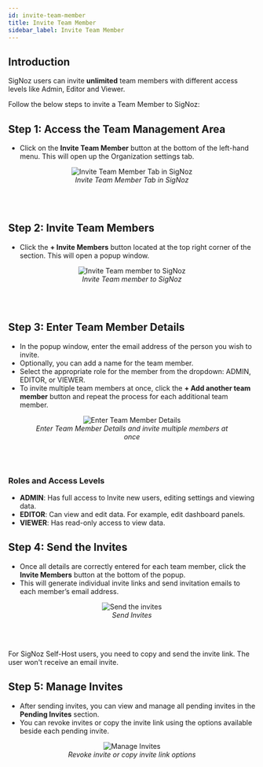 ```yaml
---
id: invite-team-member
title: Invite Team Member
sidebar_label: Invite Team Member
---
```


## Introduction

SigNoz users can invite **unlimited** team members with different access levels like Admin, Editor and Viewer.

Follow the below steps to invite a Team Member to SigNoz:

## Step 1: Access the Team Management Area

- Click on the **Invite Team Member** button at the bottom of the left-hand menu. This will open up the Organization settings tab.

<figure data-zoomable align='center'>
    <img src="/img/docs/product-features/invite-team-member/invite-team-member-step1.webp" alt="Invite Team Member Tab in SigNoz"/>
    <figcaption><i>Invite Team Member Tab in SigNoz </i></figcaption>
</figure>
<br></br>


## Step 2: Invite Team Members

- Click the **+ Invite Members** button located at the top right corner of the section. This will open a popup window.

<figure data-zoomable align='center'>
    <img src="/img/docs/product-features/invite-team-member/invite-team-member-step2.webp" alt="Invite Team member to SigNoz"/>
    <figcaption><i>Invite Team member to SigNoz </i></figcaption>
</figure>
<br></br>


## Step 3: Enter Team Member Details
- In the popup window, enter the email address of the person you wish to invite.
- Optionally, you can add a name for the team member.
- Select the appropriate role for the member from the dropdown: ADMIN, EDITOR, or VIEWER.
- To invite multiple team members at once, click the **+ Add another team member** button and repeat the process for each additional team member.

<figure data-zoomable align='center'>
    <img src="/img/docs/product-features/invite-team-member/invite-team-member-step3.webp" alt="Enter Team Member Details"/>
    <figcaption><i>Enter Team Member Details and invite multiple members at once </i></figcaption>
</figure>
<br></br>


### Roles and Access Levels
- **ADMIN**: Has full access to Invite new users, editing settings and viewing data.
- **EDITOR**: Can view and edit data. For example, edit dashboard panels.
- **VIEWER**: Has read-only access to view data.

## Step 4: Send the Invites
- Once all details are correctly entered for each team member, click the **Invite Members** button at the bottom of the popup.
- This will generate individual invite links and send invitation emails to each member’s email address.

<figure data-zoomable align='center'>
    <img src="/img/docs/product-features/invite-team-member/invite-team-member-step4.webp" alt="Send the invites"/>
    <figcaption><i>Send Invites </i></figcaption>
</figure>
<br></br>

<Admonition type="info">

For SigNoz Self-Host users, you need to copy and send the invite link. The user won't receive an email invite.

</Admonition>

## Step 5: Manage Invites
- After sending invites, you can view and manage all pending invites in the **Pending Invites** section.
- You can revoke invites or copy the invite link using the options available beside each pending invite.

<figure data-zoomable align='center'>
    <img src="/img/docs/product-features/invite-team-member/invite-team-member-step5.webp" alt="Manage Invites"/>
    <figcaption><i>Revoke invite or copy invite link options </i></figcaption>
</figure>
<br></br>











